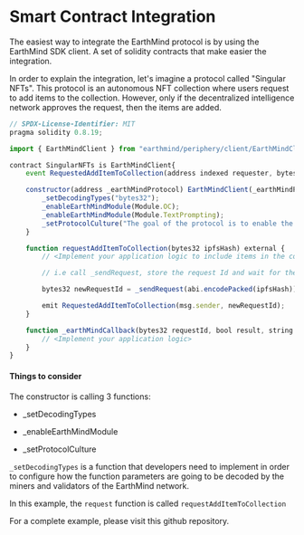# Smart Contract Integration

The easiest way to integrate the EarthMind protocol is by using the EarthMind SDK client. A set of solidity contracts that make easier the integration.

In order to explain the integration, let's imagine a protocol called "Singular NFTs". This protocol is an autonomous NFT collection where users request to add 
items to the collection. However, only if the decentralized intelligence network approves the request, then the items are added.


```js
// SPDX-License-Identifier: MIT
pragma solidity 0.8.19;

import { EarthMindClient } from "earthmind/periphery/client/EarthMindClient.sol";

contract SingularNFTs is EarthMindClient{
    event RequestedAddItemToCollection(address indexed requester, bytes32 requestId);

    constructor(address _earthMindProtocol) EarthMindClient(_earthMindProtocol) payable {
        _setDecodingTypes("bytes32");
        _enableEarthMindModule(Module.OC);
        _enableEarthMindModule(Module.TextPrompting);
        _setProtocolCulture("The goal of the protocol is to enable the creation of the most unique NFTs in the world.");
    }

    function requestAddItemToCollection(bytes32 ipfsHash) external {
        // <Implement your application logic to include items in the collection>

        // i.e call _sendRequest, store the request Id and wait for the callback to be executed

        bytes32 newRequestId = _sendRequest(abi.encodePacked(ipfsHash));

        emit RequestedAddItemToCollection(msg.sender, newRequestId);
    }

    function _earthMindCallback(bytes32 requestId, bool result, string memory reason) internal override{
        // <Implement your application logic>
    }
}
```

#### Things to consider

The constructor is calling 3 functions:

- _setDecodingTypes

- _enableEarthMindModule 

- _setProtocolCulture

`_setDecodingTypes` is a function that developers need to implement in order to configure how the function parameters are going to be decoded by the miners and validators of the EarthMind network.

In this example, the `request` function is called `requestAddItemToCollection` 


For a complete example, please visit this github repository.

